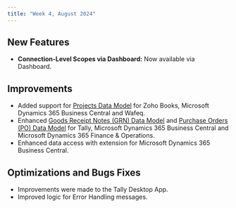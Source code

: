 ```yaml
---
title: "Week 4, August 2024"
---
```


## New Features
- **Connection-Level Scopes via Dashboard:** Now available via Dashboard.

## Improvements 
- Added support for [Projects Data Model](/api-reference/accounting/data-models/projects) for Zoho Books, Microsoft Dynamics 365 Business Central and Wafeq.
- Enhanced [Goods Receipt Notes (GRN) Data Model](/api-reference/accounting/data-models/goods-receipt-notes) and [Purchase Orders (PO) Data Model](/api-reference/accounting/data-models/purchase-orders) for Tally, Microsoft Dynamics 365 Business Central and Microsoft Dynamics 365 Finance & Operations.
- Enhanced data access with extension for Microsoft Dynamics 365 Business Central.

## Optimizations and Bugs Fixes
- Improvements were made to the Tally Desktop App.
- Improved logic for Error Handling messages.